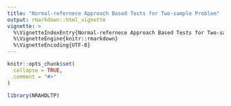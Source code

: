 ```yaml
---
title: "Normal-refernece Approach Based Tests for Two-sample Problem"
output: rmarkdown::html_vignette
vignette: >
  %\VignetteIndexEntry{Normal-refernece Approach Based Tests for Two-sample Problem}
  %\VignetteEngine{knitr::rmarkdown}
  %\VignetteEncoding{UTF-8}
---
```


```r
knitr::opts_chunk$set(
  collapse = TRUE,
  comment = "#>"
)
```

```r
library(NRAHDLTP)
```
